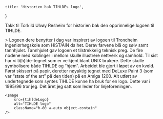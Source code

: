 
    title: 'Historien bak TIHLDEs logo',
}

Takk til Torkild Ulvøy Resheim for historien bak den opprinnelige logoen til TIHLDE.

<div className="flex flex-col sm:flex-row gap-x-4">
    > Logoen dere benytter i dag var inspirert av logoen til Trondheim Ingeniørhøgskole som HiST/AIN da het. 
    Derav farvene blå og sølv samt tannhjulet. Tannhjulet gav logoen et tilstrekkelig teknisk preg. 
    De fire nodene med koblinger i mellom skulle illustrere nettverk og samhold. 
    Til sist har vi ti(h)lde-tegnet som er velkjent blant UNIX brukere. Dette skulle symbolisere både TIHLDE og “hjem”.
    Arbeidet ble gjort i løpet av en kveld. 
    Først skissert på papir, deretter nøyaktig tegnet med DeLuxe Paint 3 (som var “state of the art” på den tiden) på en Amiga 1200. 
    Alt utført av undertegnede som syntes TIHLDE kunne ha bruk for en logo. Dette var i 1995/96 tror jeg. 
    Dét året jeg satt som leder for linjeforeningen.

    <Image
        src={tihldeLogo}
        alt="TIHLDE logo"
        className="h-80 w-auto object-contain"
    />
</div>